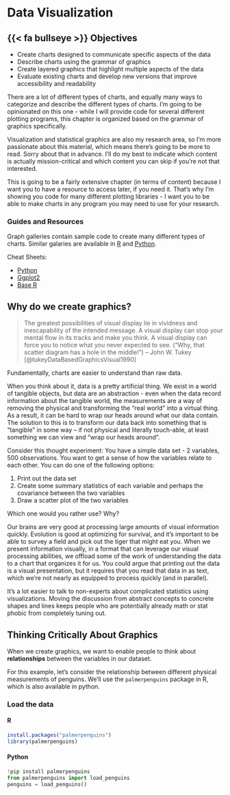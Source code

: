 # Data Visualization {#sec-data-vis}

##  {{< fa bullseye >}} Objectives

- Create charts designed to communicate specific aspects of the data
- Describe charts using the grammar of graphics 
- Create layered graphics that highlight multiple aspects of the data
- Evaluate existing charts and develop new versions that improve accessibility and readability



There are a lot of different types of charts, and equally many ways  to categorize and describe the different types of charts.
I'm going to be opinionated on this one - while I will provide code for several different plotting programs, this chapter is organized based on the grammar of graphics specifically. 

::: column-margin
Visualization and statistical graphics are also my research area, so I'm more passionate about this material, which means there's going to be more to read. 
Sorry about that in advance. 
I'll do my best to indicate which content is actually mission-critical and which content you can skip if you're not that interested.
:::

This is going to be a fairly extensive chapter (in terms of content) because I want you to have a resource to access later, if you need it. 
That's why I'm showing you code for many different plotting libraries - I want you to be able to make charts in any program you may need to use for your research.

::: {.callout-note collapse=true}
### Guides and Resources

Graph galleries contain sample code to create many different types of charts. Similar galaries are available in [R](https://r-graph-gallery.com/) and [Python](https://www.python-graph-gallery.com/).

Cheat Sheets:

- [Python](https://www.python-graph-gallery.com/cheat-sheets/)
- [Ggplot2](https://raw.githubusercontent.com/rstudio/cheatsheets/main/data-visualization.pdf)
- [Base R](https://r-graph-gallery.com/134-general-plot-parameters-reminder.html)

:::


## Why do we create graphics?

> The greatest possibilities of visual display lie in vividness and inescapability of the intended message. A visual display can stop your mental flow in its tracks and make you think. A visual display can force you to notice what you never expected to see. ("Why, that scatter diagram has a hole in the middle!") -- John W. Tukey [@tukeyDataBasedGraphicsVisual1990]


Fundamentally, charts are easier to understand than raw data.

When you think about it, data is a pretty artificial thing. 
We exist in a world of tangible objects, but data are an abstraction - even when the data record information about the tangible world, the measurements are a way of removing the physical and transforming the "real world" into a virtual thing. 
As a result, it can be hard to wrap our heads around what our data contain. 
The solution to this is to transform our data back into something that is "tangible" in some way -- if not physical and literally touch-able, at least something we can view and "wrap our heads around".

Consider this thought experiment: You have a simple data set - 2 variables, 500 observations. 
You want to get a sense of how the variables relate to each other. 
You can do one of the following options:

1.  Print out the data set
2.  Create some summary statistics of each variable and perhaps the covariance between the two variables
3.  Draw a scatter plot of the two variables

Which one would you rather use? Why?

Our brains are very good at processing large amounts of visual information quickly.
Evolution is good at optimizing for survival, and it's important to be able to survey a field and pick out the tiger that might eat you. 
When we present information visually, in a format that can leverage our visual processing abilities, we offload some of the work of understanding the data to a chart that organizes it for us. 
You could argue that printing out the data is a visual presentation, but it requires that you read that data in as text, which we're not nearly as equipped to process quickly (and in parallel).

It's a lot easier to talk to non-experts about complicated statistics using visualizations.
Moving the discussion from abstract concepts to concrete shapes and lines keeps people who are potentially already math or stat phobic from completely tuning out.


## Thinking Critically About Graphics

When we create graphics, we want to enable people to think about **relationships** between the variables in our dataset. 

For this example, let's consider the relationship between different physical measurements of penguins. We'll use the `palmerpenguins` package in R, which is also available in python.

::: callout-tip
### Load the data

::: panel-tabset

#### R
```r
install.packages("palmerpenguins")
library(palmerpenguins)
```

#### Python
```python
!pip install palmerpenguins
from palmerpenguins import load_penguins
penguins = load_penguins()
```

:::
:::